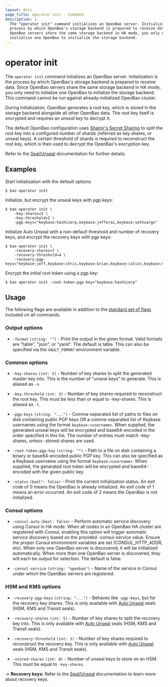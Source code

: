```yaml
---
layout: docs
page_title: operator init - Command
description: |-
  The "operator init" command initializes an OpenBao server. Initialization is the
  process by which OpenBao's storage backend is prepared to receive data. Since
  OpenBao servers share the same storage backend in HA mode, you only need to
  initialize one OpenBao to initialize the storage backend.
---
```


# operator init

The `operator init` command initializes an OpenBao server. Initialization is the
process by which OpenBao's storage backend is prepared to receive data. Since
OpenBao servers share the same storage backend in HA mode, you only need to
initialize one OpenBao to initialize the storage backend.
This command cannot be run against already-initialized OpenBao cluster.

During initialization, OpenBao generates a root key, which is stored in the storage backend alongside all other OpenBao data. The root key itself is encrypted and requires an _unseal key_ to decrypt it.

The default OpenBao configuration uses [Shamir's Secret Sharing](https://en.wikipedia.org/wiki/Shamir%27s_Secret_Sharing) to split the root key into a configured number of shards (referred as key shares, or unseal keys). A certain threshold of shards is required to reconstruct the root key, which is then used to decrypt the OpenBao's encryption key.

Refer to the [Seal/Unseal](/vault/docs/concepts/seal#seal-unseal) documentation for further details.

## Examples

Start initialization with the default options:

```shell-session
$ bao operator init
```

Initialize, but encrypt the unseal keys with pgp keys:

```shell-session
$ bao operator init \
    -key-shares=3 \
    -key-threshold=2 \
    -pgp-keys="keybase:hashicorp,keybase:jefferai,keybase:sethvargo"
```

Initialize Auto Unseal with a non-default threshold and number of recovery keys, and encrypt the recovery keys with pgp keys:

```shell-session
$ bao operator init \
    -recovery-shares=7 \
    -recovery-threshold=4 \
    -recovery-pgp-keys="keybase:jeff,keybase:chris,keybase:brian,keybase:calvin,keybase:matthew,keybase:vishal,keybase:nick"
```

Encrypt the initial root token using a pgp key:

```shell-session
$ bao operator init -root-token-pgp-key="keybase:hashicorp"
```

## Usage

The following flags are available in addition to the [standard set of
flags](/vault/docs/commands) included on all commands.

### Output options

- `-format` `(string: "")` - Print the output in the given format. Valid formats
  are "table", "json", or "yaml". The default is table. This can also be
  specified via the `VAULT_FORMAT` environment variable.

### Common options

- `-key-shares` `(int: 5)` - Number of key shares to split the generated master
  key into. This is the number of "unseal keys" to generate. This is aliased as
  `-n`.

- `-key-threshold` `(int: 3)` - Number of key shares required to reconstruct the
  root key. This must be less than or equal to -key-shares. This is aliased as
  `-t`.

- `-pgp-keys` `(string: "...")` - Comma-separated list of paths to files on disk
  containing public PGP keys OR a comma-separated list of Keybase usernames
  using the format `keybase:<username>`. When supplied, the generated unseal
  keys will be encrypted and base64-encoded in the order specified in this list.
  The number of entries must match -key-shares, unless -stored-shares are used.

- `-root-token-pgp-key` `(string: "")` - Path to a file on disk containing a
  binary or base64-encoded public PGP key. This can also be specified as a
  Keybase username using the format `keybase:<username>`. When supplied, the
  generated root token will be encrypted and base64-encoded with the given
  public key.

- `-status` `(bool": false)` - Print the current initialization status. An exit
  code of 0 means the OpenBao is already initialized. An exit code of 1 means an
  error occurred. An exit code of 2 means the OpenBao is not initialized.

### Consul options

- `-consul-auto` `(bool: false)` - Perform automatic service discovery using
  Consul in HA mode. When all nodes in an OpenBao HA cluster are registered with
  Consul, enabling this option will trigger automatic service discovery based on
  the provided -consul-service value. Ensure the proper Consul environment
  variables are set (CONSUL_HTTP_ADDR, etc). When only one OpenBao server is
  discovered, it will be initialized automatically. When more than one OpenBao
  server is discovered, they will each be output for selection. The default is
  false.

- `-consul-service` `(string: "openbao")` - Name of the service in Consul under
  which the OpenBao servers are registered.

### HSM and KMS options

- `-recovery-pgp-keys` `(string: "...")` - Behaves like `-pgp-keys`, but for the
  recovery key shares. This is only available with [Auto Unseal](/vault/docs/concepts/seal#auto-unseal) seals (HSM, KMS and Transit seals).

- `-recovery-shares` `(int: 5)` - Number of key shares to split the recovery key
  into. This is only available with [Auto Unseal](/vault/docs/concepts/seal#auto-unseal) seals (HSM, KMS and Transit seals).

- `-recovery-threshold` `(int: 3)` - Number of key shares required to
  reconstruct the recovery key. This is only available with [Auto Unseal](/vault/docs/concepts/seal#auto-unseal) seals (HSM, KMS and Transit seals).

- `-stored-shares` `(int: 0)` - Number of unseal keys to store on an HSM. This
  must be equal to `-key-shares`.

-> **Recovery keys:** Refer to the
 [Seal/Unseal](/vault/docs/concepts/seal#recovery-key) documentation to learn more
 about recovery keys.
